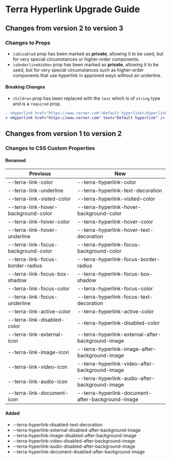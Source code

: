 
<Badge />

# Terra Hyperlink Upgrade Guide

## Changes from version 2 to version 3

### Changes to Props

* `isDisabled` prop has been marked as **private**, allowing it to be used, but for very special circumstances or higher-order components.
* `isUnderlineHidden` prop has been marked as **private**, allowing it to be used, but for very special circumstances such as higher-order components that use hyperlink in approved ways without an underline.

#### Breaking Changes

* `children` prop has been replaced with the `text` which is of `string` type and is a `required` prop.

```diff
- <Hyperlink href="https://www.cerner.com">Default hyperlink</Hyperlink>
+ <Hyperlink href="https://www.cerner.com" text="Default hyperlink" />
```

## Changes from version 1 to version 2

### Changes to CSS Custom Properties

#### Renamed
| Previous | New |
|-|-|
| --terra-link-color | --terra-hyperlink-color |
| --terra-link-underline | --terra-hyperlink-text-decoration |
| --terra-link-visted-color | --terra-hyperlink-visited-color |
| --terra-link-hover-background-color | --terra-hyperlink-hover-background-color |
| --terra-link-hover-color | --terra-hyperlink-hover-color |
| --terra-link-hover-underline | --terra-hyperlink-hover-text-decoration |
| --terra-link-focus-background-color | --terra-hyperlink-focus-background-color |
| --terra-link-focus-border-radius | --terra-hyperlink-focus-border-radius |
| --terra-link-focus-box-shadow | --terra-hyperlink-focus-box-shadow |
| --terra-link-focus-color | --terra-hyperlink-focus-color |
| --terra-link-focus-underline | --terra-hyperlink-focus-text-decoration |
| --terra-link-active-color | --terra-hyperlink-active-color |
| --terra-link-disabled-color | --terra-hyperlink-disabled-color |
| --terra-link-external-icon | --terra-hyperlink-external-after-background-image |
| --terra-link-image-icon | --terra-hyperlink-image-after-background-image |
| --terra-link-video-icon | --terra-hyperlink-video-after-background-image |
| --terra-link-audio-icon | --terra-hyperlink-audio-after-background-image |
| --terra-link-document-icon | --terra-hyperlink-document-after-background-image |


#### Added
* --terra-hyperlink-disabled-text-decoration
* --terra-hyperlink-external-disabled-after-background-image
* --terra-hyperlink-image-disabled-after-background-image
* --terra-hyperlink-video-disabled-after-background-image
* --terra-hyperlink-audio-disabled-after-background-image
* --terra-hyperlink-document-disabled-after-background-image
